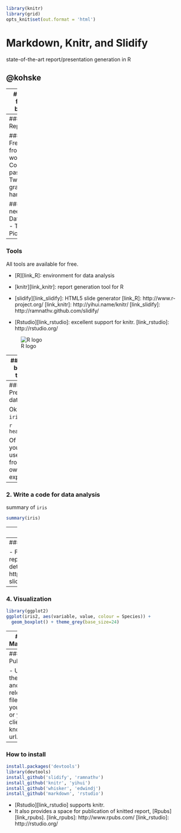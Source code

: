 ```r
library(knitr)
library(grid)
opts_knit$set(out.format = 'html')
```

# Markdown, Knitr, and Slidify

state-of-the-art report/presentation generation in R

## @kohske

---
### Easy, fun, and beautiful

```r
txt <- rep(c("E", "a", "s", "y"), 10)
grid.text(txt, 0.5+sin(2*pi*seq_along(txt)/length(txt))/2.2, 0.5+cos(2*pi*seq_along(txt)/length(txt))/2.2, gp = gpar(fontsize = 30, col = rainbow(length(txt))))
```

---
### Reproducible

#### Freedom from
- Hand working
- Copy and paste
- Tweaking graphics by hand

#### All you need is
- Data
- Code
- Text
- Picture

---
### Tools

All tools are available for free.

- [R][link_R]: environment for data analysis
- [knitr][link_knitr]: report generation tool for R
- [slidify][link_slidify]: HTML5 slide generator
[link_R]: http://www.r-project.org/
[link_knitr]: http://yihui.name/knitr/
[link_slidify]: http://ramnathv.github.com/slidify/

- [Rstudio][link_rstudio]: excellent support for knitr.
[link_rstudio]: http://rstudio.org/

![R logo](figure/r-logo.png)

---
### Step-by-step tutorial

1. Prepare data
2. Write a code for data analysis
3. Write a code for summary output
4. Write a code for visualization
5. Knit them
6. Publish

---
### 1. Prepare data

Ok, use `iris`.

```r
head(iris)
```

Of course, you may use data from your own experiment.

---
### 2. Write a code for data analysis

summary of `iris`
```r
summary(iris)
```

---
### 2. Write a code for data analysis

Old-fashioned statistical test.

```r
library(reshape2)
library(plyr)
iris2 <- melt(iris)
dlply(iris2, .(variable), function(x) pairwise.t.test(x$value, x$Species))
```

---
### 3. Write a code for summary output.

- For presentation, figures are better
- For report, [static html][link_static] version with detailed information may be better
[link_static]: http://kohske.github.com/sandbox/slidify/why-slidify/whyslidify_static.html

---
### 4. Visualization

```r
library(ggplot2)
ggplot(iris2, aes(variable, value, colour = Species)) + 
  geom_boxplot() + theme_grey(base_size=24)
```

---
### 5. Markdown

You can knit text, codes, and pictures in a [markdown][mdofficial] file.
[mdofficial]: http://daringfireball.net/projects/markdown/


Here is the [markdown file][link_md] that [generates][link_generator] this slide.
[link_md]: http://kohske.github.com/sandbox/slidify/why-slidify/whyslidify.Rmd
[link_generator]: http://kohske.github.com/sandbox/slidify/why-slidify/generator.R

Then, all you need is:
- generate html

```r
knit2html("whyslidify.Rmd")
```

- generate HTML5 slide

```r
slidify("whyslidify.Rmd")
```

---
### 6. Publish

- Upload the html and relevant files.
- Let your boss or your client know the url.


---
### How to install

```r
install.packages('devtools')
library(devtools)
install_github('slidify', 'ramnathv')
install_github('knitr', 'yihui')
install_github('whisker', 'edwindj')
install_github('markdown', 'rstudio')
```

- [Rstudio][link_rstudio] supports knitr.
- It also provides a space for publication of knitted report, [Rpubs][link_rpubs].
[link_rpubs]: http://www.rpubs.com/
[link_rstudio]: http://rstudio.org/
